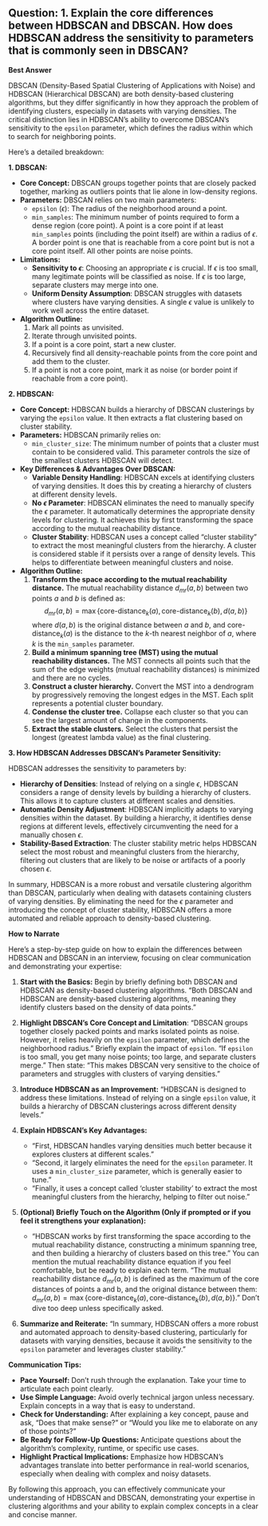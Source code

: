 ## Question: 1. Explain the core differences between HDBSCAN and DBSCAN. How does HDBSCAN address the sensitivity to parameters that is commonly seen in DBSCAN?

**Best Answer**

DBSCAN (Density-Based Spatial Clustering of Applications with Noise) and HDBSCAN (Hierarchical DBSCAN) are both density-based clustering algorithms, but they differ significantly in how they approach the problem of identifying clusters, especially in datasets with varying densities. The critical distinction lies in HDBSCAN's ability to overcome DBSCAN's sensitivity to the `epsilon` parameter, which defines the radius within which to search for neighboring points.

Here's a detailed breakdown:

**1. DBSCAN:**

*   **Core Concept:** DBSCAN groups together points that are closely packed together, marking as outliers points that lie alone in low-density regions.
*   **Parameters:** DBSCAN relies on two main parameters:
    *   `epsilon` ($\epsilon$): The radius of the neighborhood around a point.
    *   `min_samples`: The minimum number of points required to form a dense region (core point). A point is a core point if at least `min_samples` points (including the point itself) are within a radius of $\epsilon$.  A border point is one that is reachable from a core point but is not a core point itself.  All other points are noise points.
*   **Limitations:**
    *   **Sensitivity to $\epsilon$**: Choosing an appropriate $\epsilon$ is crucial. If $\epsilon$ is too small, many legitimate points will be classified as noise. If $\epsilon$ is too large, separate clusters may merge into one.
    *   **Uniform Density Assumption**: DBSCAN struggles with datasets where clusters have varying densities. A single $\epsilon$ value is unlikely to work well across the entire dataset.
*   **Algorithm Outline:**
    1.  Mark all points as unvisited.
    2.  Iterate through unvisited points.
    3.  If a point is a core point, start a new cluster.
    4.  Recursively find all density-reachable points from the core point and add them to the cluster.
    5.  If a point is not a core point, mark it as noise (or border point if reachable from a core point).

**2. HDBSCAN:**

*   **Core Concept:** HDBSCAN builds a hierarchy of DBSCAN clusterings by varying the `epsilon` value. It then extracts a flat clustering based on cluster stability.
*   **Parameters:** HDBSCAN primarily relies on:
    *   `min_cluster_size`: The minimum number of points that a cluster must contain to be considered valid. This parameter controls the size of the smallest clusters HDBSCAN will detect.
*   **Key Differences & Advantages Over DBSCAN:**
    *   **Variable Density Handling**: HDBSCAN excels at identifying clusters of varying densities. It does this by creating a hierarchy of clusters at different density levels.
    *   **No $\epsilon$ Parameter**: HDBSCAN eliminates the need to manually specify the $\epsilon$ parameter. It automatically determines the appropriate density levels for clustering. It achieves this by first transforming the space according to the mutual reachability distance.
    *   **Cluster Stability**: HDBSCAN uses a concept called "cluster stability" to extract the most meaningful clusters from the hierarchy.  A cluster is considered stable if it persists over a range of density levels. This helps to differentiate between meaningful clusters and noise.
*   **Algorithm Outline:**
    1.  **Transform the space according to the mutual reachability distance.**  The mutual reachability distance $d_{mr}(a, b)$ between two points $a$ and $b$ is defined as:
        $$d_{mr}(a, b) = \max\{\text{core-distance}_k(a), \text{core-distance}_k(b), d(a, b)\}$$
        where $d(a, b)$ is the original distance between $a$ and $b$, and $\text{core-distance}_k(a)$ is the distance to the $k$-th nearest neighbor of $a$, where $k$ is the `min_samples` parameter.
    2.  **Build a minimum spanning tree (MST) using the mutual reachability distances.** The MST connects all points such that the sum of the edge weights (mutual reachability distances) is minimized and there are no cycles.
    3.  **Construct a cluster hierarchy.**  Convert the MST into a dendrogram by progressively removing the longest edges in the MST. Each split represents a potential cluster boundary.
    4.  **Condense the cluster tree.** Collapse each cluster so that you can see the largest amount of change in the components.
    5.  **Extract the stable clusters.** Select the clusters that persist the longest (greatest lambda value) as the final clustering.

**3. How HDBSCAN Addresses DBSCAN's Parameter Sensitivity:**

HDBSCAN addresses the sensitivity to parameters by:

*   **Hierarchy of Densities**: Instead of relying on a single $\epsilon$, HDBSCAN considers a range of density levels by building a hierarchy of clusters. This allows it to capture clusters at different scales and densities.
*   **Automatic Density Adjustment**: HDBSCAN implicitly adapts to varying densities within the dataset. By building a hierarchy, it identifies dense regions at different levels, effectively circumventing the need for a manually chosen $\epsilon$.
*   **Stability-Based Extraction**: The cluster stability metric helps HDBSCAN select the most robust and meaningful clusters from the hierarchy, filtering out clusters that are likely to be noise or artifacts of a poorly chosen $\epsilon$.

In summary, HDBSCAN is a more robust and versatile clustering algorithm than DBSCAN, particularly when dealing with datasets containing clusters of varying densities. By eliminating the need for the $\epsilon$ parameter and introducing the concept of cluster stability, HDBSCAN offers a more automated and reliable approach to density-based clustering.

**How to Narrate**

Here's a step-by-step guide on how to explain the differences between HDBSCAN and DBSCAN in an interview, focusing on clear communication and demonstrating your expertise:

1.  **Start with the Basics:**  Begin by briefly defining both DBSCAN and HDBSCAN as density-based clustering algorithms.  "Both DBSCAN and HDBSCAN are density-based clustering algorithms, meaning they identify clusters based on the density of data points."

2.  **Highlight DBSCAN's Core Concept and Limitation**: "DBSCAN groups together closely packed points and marks isolated points as noise. However, it relies heavily on the `epsilon` parameter, which defines the neighborhood radius." Briefly explain the impact of `epsilon`. "If `epsilon` is too small, you get many noise points; too large, and separate clusters merge." Then state: "This makes DBSCAN very sensitive to the choice of parameters and struggles with clusters of varying densities."

3.  **Introduce HDBSCAN as an Improvement:** "HDBSCAN is designed to address these limitations. Instead of relying on a single `epsilon` value, it builds a hierarchy of DBSCAN clusterings across different density levels."

4.  **Explain HDBSCAN's Key Advantages:**
    *   "First, HDBSCAN handles varying densities much better because it explores clusters at different scales."
    *   "Second, it largely eliminates the need for the `epsilon` parameter. It uses a `min_cluster_size` parameter, which is generally easier to tune."
    *   "Finally, it uses a concept called 'cluster stability' to extract the most meaningful clusters from the hierarchy, helping to filter out noise."

5.  **(Optional) Briefly Touch on the Algorithm (Only if prompted or if you feel it strengthens your explanation):**
    *   "HDBSCAN works by first transforming the space according to the mutual reachability distance, constructing a minimum spanning tree, and then building a hierarchy of clusters based on this tree." You can mention the mutual reachability distance equation if you feel comfortable, but be ready to explain each term. "The mutual reachability distance $d_{mr}(a, b)$ is defined as the maximum of the core distances of points a and b, and the original distance between them:  $d_{mr}(a, b) = \max\{\text{core-distance}_k(a), \text{core-distance}_k(b), d(a, b)\}$." Don't dive too deep unless specifically asked.

6.  **Summarize and Reiterate:**  "In summary, HDBSCAN offers a more robust and automated approach to density-based clustering, particularly for datasets with varying densities, because it avoids the sensitivity to the `epsilon` parameter and leverages cluster stability."

**Communication Tips:**

*   **Pace Yourself:** Don't rush through the explanation. Take your time to articulate each point clearly.
*   **Use Simple Language:** Avoid overly technical jargon unless necessary. Explain concepts in a way that is easy to understand.
*   **Check for Understanding:** After explaining a key concept, pause and ask, "Does that make sense?" or "Would you like me to elaborate on any of those points?"
*   **Be Ready for Follow-Up Questions:** Anticipate questions about the algorithm's complexity, runtime, or specific use cases.
*   **Highlight Practical Implications:** Emphasize how HDBSCAN's advantages translate into better performance in real-world scenarios, especially when dealing with complex and noisy datasets.

By following this approach, you can effectively communicate your understanding of HDBSCAN and DBSCAN, demonstrating your expertise in clustering algorithms and your ability to explain complex concepts in a clear and concise manner.
